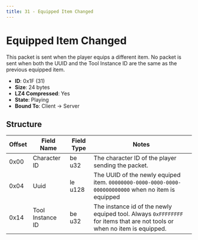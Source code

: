 ```yaml
---
title: 31 - Equipped Item Changed
---
```


# Equipped Item Changed

This packet is sent when the player equips a different item. No packet is sent when both the UUID and the Tool Instance ID are the same as the previous equipped item.

- **ID**: 0x1F (31)
- **Size**: 24 bytes
- **LZ4 Compressed**: Yes
- **State**: Playing
- **Bound To**: Client -> Server

## Structure

| Offset | Field Name       | Field Type | Notes |
|--------|------------------|------------|-------|
| 0x00   | Character ID     | be u32     | The character ID of the player sending the packet. |
| 0x04   | Uuid             | le u128    | The UUID of the newly equiped item. `00000000-0000-0000-0000-000000000000` when no item is equipped |
| 0x14   | Tool Instance ID | be u32     | The instance id of the newly equiped tool. Always `0xFFFFFFFF` for items that are not tools or when no item is equipped. |
